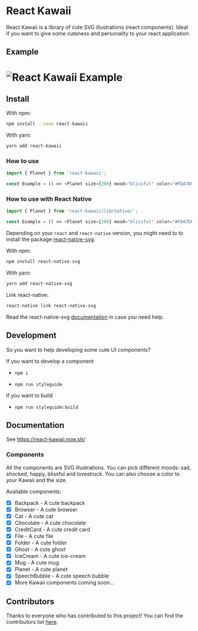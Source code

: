 # React Kawaii

React Kawaii is a library of cute SVG illustrations (react components). Ideal if you want to give some cuteness and personality to your react application.

## Example

# ![React Kawaii Example](https://github.com/miukimiu/react-kawaii/blob/master/docs/images/react-kawaii-example.gif?raw=true)

## Install

With npm:

```sh
npm install --save react-kawaii
```

With yarn:

```sh
yarn add react-kawaii
```

### How to use

```javascript
import { Planet } from 'react-kawaii';

const Example = () => <Planet size={200} mood="blissful" color="#FDA7DC" />;
```

### How to use with React Native

```javascript
import { Planet } from 'react-kawaii/lib/native/';

const Example = () => <Planet size={200} mood="blissful" color="#FDA7DC" />;
```

Depending on your `react` and `react-native` version, you might need to to install the package
[react-native-svg](https://github.com/react-native-community/react-native-svg):

With npm:

```sh
npm install react-native-svg
```

With yarn:

```sh
yarn add react-native-svg
```

Link react-native:

```sh
react-native link react-native-svg
```

Read the react-native-svg [documentation](https://github.com/react-native-community/react-native-svg) in case you need help.

## Development

So you want to help developing some cute UI components?

If you want to develop a component

- `npm i`

- `npm run styleguide`

If you want to build

- `npm run styleguide:build`

## Documentation

See https://react-kawaii.now.sh/

### Components

All the components are SVG illustrations. You can pick different moods: sad, shocked, happy, blissful and lovestruck. You can also choose a color to your Kawaii and the size.

Available components:

- [x] Backpack - A cute backpack
- [x] Browser - A cute browser
- [x] Cat - A cute cat
- [x] Chocolate - A cute chocolate
- [x] CreditCard - A cute credit card
- [x] File - A cute file
- [x] Folder - A cute folder
- [x] Ghost - A cute ghost
- [x] IceCream - A cute ice-cream
- [x] Mug - A cute mug
- [x] Planet - A cute planet
- [x] SpeechBubble - A cute speech bubble
- [x] More Kawaii components coming soon...

## Contributors

Thanks to everyone who has contributed to this project! You can find the contributors list [here](https://github.com/miukimiu/react-kawaii/graphs/contributors).
